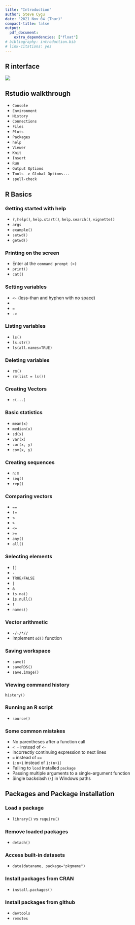 ```yaml
---
title: "Introduction"
author: Steve Cygu
date: "2021 Nov 04 (Thur)"
compact-title: false
output:
  pdf_document:
    extra_dependencies: ["float"]
# bibliography: introduction.bib
# link-citations: yes
---
```


## R interface

![](r_interface.png)


## Rstudio walkthrough

- `Console`
- `Environment`
- `History`
- `Connections`
- `Files`
- `Plots`
- `Packages`
- `help`
- `Viewer`
- `Knit`
- `Insert`
- `Run`
- `Output Options`
- `Tools -> Global Options...`
- `spell-check`


## R Basics

### Getting started with help

- `?`, `help()`, `help.start()`, `help.search()`, `vignette()`
- `args`
- `example()`
- `setwd()`
- `getwd()`

### Printing on the screen

- Enter at the `command prompt (>)`
- `print()`
- `cat()`

### Setting variables

- `<-` (less-than  and hyphen with no space)
- \textcolor{blue}{dynamically typed language}
- `=`
- `->`

### Listing variables

- `ls()`
- `ls.str()`
- `ls(all.names=TRUE)`

### Deleting variables

- `rm()`
- `rm(list = ls())`

### Creating Vectors

- `c(...)`


### Basic statistics

- `mean(x)`
- `median(x)`
- `sd(x)`
- `var(x)`
- `cor(x, y)`
- `cov(x, y)`

### Creating sequences

- `n:m`
- `seq()`
- `rep()`


### Comparing vectors

- `==`
- `!=`
- `<`
- `>`
- `<=`
- `>=`
- `any()`
- `all()`


### Selecting elements

- `[]`
- `-`
- `TRUE/FALSE`
- `|`
- `&`
- `is.na()`
- `is.null()`
- `!`
- `names()`

### Vector arithmetic

- `-/+/*//`
- Implement `sd()` function


### Saving workspace

- `save()`
- `saveRDS()`
- `save.image()`


### Viewing command history

`history()`


### Running an R script

- `source()`


### Some common mistakes

- No parentheses after a function call
- `< -` instead of `<-`
- Incorrectly continuing expression to next lines
- `=` instead of `==`
- `1:n+1` instead of `1:(n+1)`
- Failing to `load` installed `package`
- Passing multiple arguments to a single-argument function
- Single backslash (`\`) in Windows paths

## Packages and Package installation

### Load a package

- `library()` vs `require()`

### Remove loaded packages

- `detach()`


### Access built-in datasets

- `data(dataname, package="pkgname")`


### Install packages from CRAN

- `install.packages()`


### Install packages from github

- `devtools`
- `remotes`

